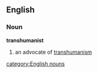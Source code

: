 ==English==
===Noun===
'''transhumanist'''
# an advocate of [[transhumanism]]
[[category:English nouns]]